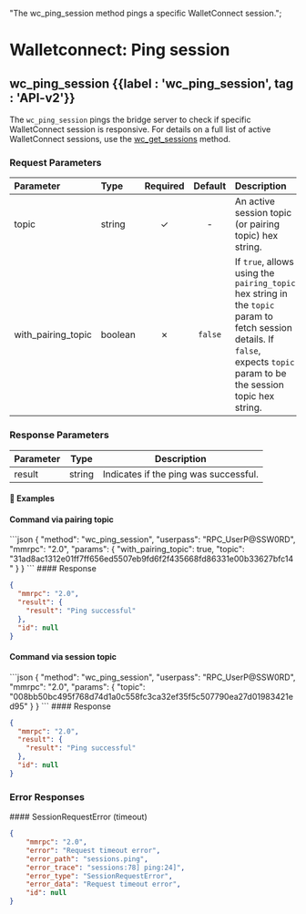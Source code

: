   "The wc_ping_session method pings a specific WalletConnect session.";

# Walletconnect: Ping session

## wc\_ping\_session {{label : 'wc_ping_session', tag : 'API-v2'}}

The `wc_ping_session` pings the bridge server to check if specific WalletConnect session is responsive.
For details on a full list of active WalletConnect sessions, use the [wc\_get\_sessions](/komodo-defi-framework/api/v20-dev/wc_get_sessions/#wc-get-sessions) method.

### Request Parameters

| Parameter            | Type    | Required | Default | Description                                                                                                                                                                 |
| :------------------- | :------ | :------: | :-----: | :-------------------------------------------------------------------------------------------------------------------------------------------------------------------------- |
| topic                | string  |     ✓    |    -    | An active session topic (or pairing topic) hex string.                                                                                                                      |
| with\_pairing\_topic | boolean |     ✗    | `false` | If `true`, allows using the `pairing_topic` hex string in the `topic` param to fetch session details. If `false`, expects `topic` param to be the session topic hex string. |

### Response Parameters

| Parameter | Type   | Description                           |
| --------- | ------ | ------------------------------------- |
| result    | string | Indicates if the ping was successful. |

#### 📌 Examples

#### Command via pairing topic

<CodeGroup title="" tag="POST" label="wc_ping_session" mm2MethodDecorate="true">
  ```json
  {
    "method": "wc_ping_session",
    "userpass": "RPC_UserP@SSW0RD",
    "mmrpc": "2.0",
    "params": {
      "with_pairing_topic": true,
      "topic": "31ad8ac1312e01ff7ff656ed5507eb9fd6f2f435668fd86331e00b33627bfc14"
    }
  }
  ```
</CodeGroup>

<CollapsibleSection expandedText="Hide Response" collapsedText="Show Response">
  #### Response

  ```json
  {
    "mmrpc": "2.0",
    "result": {
      "result": "Ping successful"
    },
    "id": null
  }
  ```
</CollapsibleSection>

#### Command via session topic

<CodeGroup title="" tag="POST" label="wc_ping_session" mm2MethodDecorate="true">
  ```json
  {
    "method": "wc_ping_session",
    "userpass": "RPC_UserP@SSW0RD",
    "mmrpc": "2.0",
    "params": {
      "topic": "008bb50bc495f768d74d1a0c558fc3ca32ef35f5c507790ea27d01983421ed95"
    }
  }
  ```
</CodeGroup>

<CollapsibleSection expandedText="Hide Response" collapsedText="Show Response">
  #### Response

  ```json
  {
    "mmrpc": "2.0",
    "result": {
      "result": "Ping successful"
    },
    "id": null
  }
  ```
</CollapsibleSection>

### Error Responses

<CollapsibleSection expandedText="Hide Error Responses" collapsedText="Show Error Responses">
  #### SessionRequestError (timeout)

  ```json
  {
      "mmrpc": "2.0",
      "error": "Request timeout error",
      "error_path": "sessions.ping",
      "error_trace": "sessions:78] ping:24]",
      "error_type": "SessionRequestError",
      "error_data": "Request timeout error",
      "id": null
  }
  ```
</CollapsibleSection>
